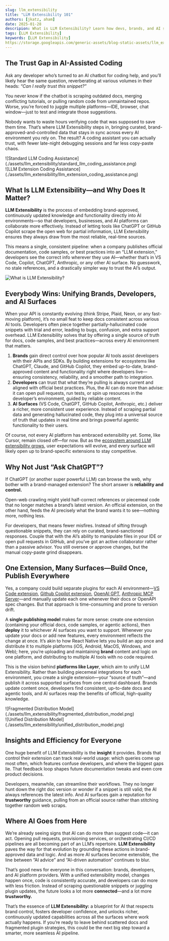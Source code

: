 ```yaml
---
slug: llm_extensibility
title: "LLM Extensibility 101"
authors: [jkatz, aham]
date: 2025-01-28
descripion: What is LLM Extensibility? Learn how devs, brands, and AI surfaces unify their workflows for real-time, reliable AI—without fragmented code or docs.
tags: [LLM Extensibility]
keywords: [LLM Extensibility]
https://storage.googleapis.com/generic-assets/blog-static-assets/llm_extensibility_og_image.png
---
```


<head>
  <title>Layer AI Blog | LLM Extensibility 101</title>
  <meta name="author" content="Jonah Katz, Andrew Hamilton"></meta>
</head>


## The Trust Gap in AI-Assisted Coding

Ask any developer who’s turned to an AI chatbot for coding help, and you’ll likely hear the same question, reverberating at various volumes in their heads: *“Can I really trust this snippet?”*

You never know if the chatbot is scraping outdated docs, merging conflicting tutorials, or pulling random code from unmaintained repos. Worse, you’re forced to juggle multiple platforms—IDE, browser, chat window—just to test and integrate those suggestions.

Nobody wants to waste hours verifying code that was supposed to save them time. That’s where LLM Extensibility steps in, bringing curated, brand-approved-and-controlled data that stays in sync across every AI environment you rely on. The result? A coding assistant you can actually trust, with fewer late-night debugging sessions and far less copy-paste chaos.

<Tabs>
  <TabItem value="standard" label="Standard LLM Coding Assistance" default>
   <div style={{"text-align": "center"}}>
        ![Standard LLM Coding Assistance](./assets/llm_extensibility/standard_llm_coding_assistance.png)
    </div>
  </TabItem>
  <TabItem value="extensibility" label="LLM Extension Coding Assistance" >
    <div style={{"text-align": "center"}}>
        ![LLM Extension Coding Assistance](./assets/llm_extensibility/llm_extension_coding_assistance.png)
    </div>
  </TabItem>
</Tabs>

## What Is LLM Extensibility—and Why Does It Matter?

**LLM Extensibility** is the process of embedding brand-approved, continuously updated knowledge and functionality directly into AI environments—so that developers, businesses, and AI platforms can collaborate more effectively. Instead of letting tools like ChatGPT or GitHub Copilot scrape the open web for partial information, LLM Extensibility ensures they always draw from the most reliable, real-time sources.

This means a single, consistent pipeline: when a company publishes official documentation, code samples, or best practices into an “LLM extension,” developers see the correct info wherever they use AI—whether that’s in VS Code, Copilot, ChatGPT, Anthropic, or any other AI surface. No guesswork, no stale references, and a drastically simpler way to trust the AI’s output.

![What is LLM Extensibility?](./assets/llm_extensibility/what_is_llm_extensibility.png)

## Everybody Wins: Unifying Brands, Developers, and AI Surfaces

When your API is constantly evolving (think Stripe, Plaid, Neon, or any fast-moving platform), it’s no small feat to keep docs consistent across various AI tools. Developers often piece together partially-hallucinated code snippets with trial and error, leading to bugs, confusion, and extra support overhead. LLM Extensibility solves that by offering a single source of truth for docs, code samples, and best practices—across every AI environment that matters. 
1. **Brands** gain direct control over how popular AI tools assist developers with their APIs and SDKs. By building extensions for ecosystems like ChatGPT, Claude, and GitHub Copilot, they embed up-to-date, brand-approved content and functionality right where developers live—ensuring consistency, reliability, and a smoother path to integration.
2. **Developers** can trust that what they’re pulling is always current and aligned with official best practices. Plus, the AI can do more than advise: it can open pull requests, run tests, or spin up resources in the developer’s environment, guided by reliable content.
3. **AI Surfaces** (VS Code, ChatGPT, GitHub Copilot, Anthropic, etc.) deliver a richer, more consistent user experience. Instead of scraping partial data and generating hallucinated code, they plug into a universal source of truth that updates in real time and brings powerful agentic functionality to their users.

Of course, not every AI platform has embraced extensibility yet. Some, like Cursor, remain closed off—for now. But as the [ecosystem around LLM extensibility grows](https://publish.obsidian.md/andrew-vault/Layer/Blogs/LLM+Extensibility-+Race+for+an+Ecosystem), user expectations will evolve, and every surface will likely open up to brand-specific extensions to stay competitive.

## Why Not Just “Ask ChatGPT”?

If ChatGPT (or another super powerful LLM) can browse the web, why bother with a brand-managed extension? The short answer is **reliability and control.**

Open-web crawling might yield half-correct references or piecemeal code that no longer matches a brand’s latest version. An official extension, on the other hand, feeds the AI precisely what the brand wants it to see—nothing more, nothing less.

For developers, that means fewer misfires. Instead of sifting through questionable snippets, they can rely on curated, brand-sanctioned responses. Couple that with the AI’s ability to manipulate files in your IDE or open pull requests in GitHub, and you’ve got an active collaborator rather than a passive advisor. You still oversee or approve changes, but the manual copy-paste grind disappears.

## One Extension, Many Surfaces—Build Once, Publish Everywhere

Yes, a company could build separate plugins for each AI environment—[VS Code extension](https://code.visualstudio.com/api/extension-guides/chat), [Github Copilot extension](https://github.com/marketplace?type=apps&copilot_app=true), [OpenAI GPT](https://chatgpt.com/gpts), [Anthropic MCP Server](https://github.com/modelcontextprotocol/servers)—and manually update each one whenever their docs or OpenAPI spec changes. But that approach is time-consuming and prone to version drift.

A **single publishing model** makes far more sense: create one extension (containing your official docs, code samples, or agentic actions), then **deploy** it to whichever AI surfaces you want to support. Whenever you update your docs or add new features, every environment reflects the change at once. It’s akin to how React Native lets you build an app once and distribute it to multiple platforms (iOS, Android, MacOS, Windows, and Web); here, you’re uploading and maintaining **brand** content and logic on one platform, and distributing to multiple AI tools with no code required.

This is the vision behind **platforms like Layer**, which aim to unify LLM Extensibility. Rather than building piecemeal integrations for each environment, you create a single extension—your “source of truth”—and publish it across supported surfaces from one central dashboard. Brands update content once, developers find consistent, up-to-date docs and agentic tools, and AI surfaces reap the benefits of official, high-quality knowledge.

<Tabs>
  <TabItem value="fragmented" label="Fragmented Distribution Model" default>
   <div style={{"text-align": "center"}}>
        ![Fragmented Distribution Model](./assets/llm_extensibility/fragmented_distribution_model.png)
    </div>
  </TabItem>
  <TabItem value="unified" label="Unified Distribution Model" >
    <div style={{"text-align": "center"}}>
        ![Unified Distribution Model](./assets/llm_extensibility/unified_distribution_model.png)
    </div>
  </TabItem>
</Tabs>

## Insights and Efficiency for Everyone

One huge benefit of LLM Extensibility is the **insight** it provides. Brands that control their extension can track real-world usage: which queries come up most often, which features confuse developers, and where the biggest gaps lie. That feedback loop shapes future documentation tweaks and even core product decisions.

Developers, meanwhile, can streamline their workflows. They no longer hunt down the right doc version or wonder if a snippet is still valid; the AI always references the latest info. And AI surfaces gain a reputation for **trustworthy** guidance, pulling from an official source rather than stitching together random web scraps.

## Where AI Goes from Here

We’re already seeing signs that AI can do more than suggest code—it can act. Opening pull requests, provisioning services, or orchestrating CI/CD pipelines are all becoming part of an LLM’s repertoire. **LLM Extensibility** paves the way for that evolution by grounding these actions in brand-approved data and logic. And as more AI surfaces become extensible, the line between “AI advice” and “AI-driven automation” continues to blur.

That’s good news for everyone in this conversation: brands, developers, and AI platform providers. With a unified extensibility model, changes happen once, code is consistently accurate, and developers can do more with less friction. Instead of scraping questionable snippets or juggling plugin updates, the future looks a lot more **connected**—and a lot more **trustworthy.**

That’s the essence of **LLM Extensibility:** a blueprint for AI that respects brand control, fosters developer confidence, and unlocks richer, continuously updated capabilities across all the surfaces where work actually happens. If you’re ready to leave behind scattered docs and fragmented plugin strategies, this could be the next big step toward a smarter, more seamless AI pipeline.
